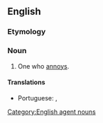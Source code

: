 ==English==

===Etymology===
{{suffix|annoy|er|id2=agent noun|lang=en}}

===Noun===
{{en-noun}}

# One who [[annoy]]s.

====Translations====
{{trans-top|one who annoys}}
* Portuguese: {{t+|pt|irritante|m-f}}, {{t|pt|irritador|m}}
{{trans-mid}}
{{trans-bottom}}

[[Category:English agent nouns]]